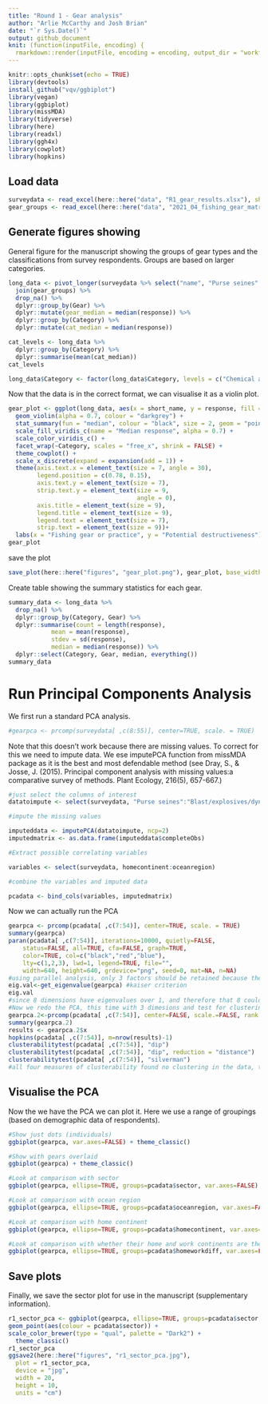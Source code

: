 ```yaml
---
title: "Round 1 - Gear analysis"
author: "Arlie McCarthy and Josh Brian"
date: "`r Sys.Date()`"
output: github_document
knit: (function(inputFile, encoding) {
  rmarkdown::render(inputFile, encoding = encoding, output_dir = "workflow") })
---
```


```r
knitr::opts_chunk$set(echo = TRUE)
library(devtools)
install_github("vqv/ggbiplot")
library(vegan)
library(ggbiplot)
library(missMDA)
library(tidyverse)
library(here)
library(readxl)
library(ggh4x)
library(cowplot)
library(hopkins)
```

## Load data

```r
surveydata <- read_excel(here::here("data", "R1_gear_results.xlsx"), sheet = "Sheet1")
gear_groups <- read_excel(here::here("data", "2021_04_fishing_gear_matrix_REV.xlsx"), sheet = "gear_categories")
```

## Generate figures showing 
General figure for the manuscript showing the groups of gear types and the classifications from survey respondents. Groups are based on larger categories. 

```r
long_data <- pivot_longer(surveydata %>% select("name", "Purse seines":"Blast/explosives/dynamite"), cols = "Purse seines":"Blast/explosives/dynamite", values_to = "response", names_to = "Gear", names_repair = "check_unique") %>% 
  join(gear_groups) %>% 
  drop_na() %>% 
  dplyr::group_by(Gear) %>% 
  dplyr::mutate(gear_median = median(response)) %>% 
  dplyr::group_by(Category) %>% 
  dplyr::mutate(cat_median = median(response))

cat_levels <- long_data %>% 
  dplyr::group_by(Category) %>% 
  dplyr::summarise(mean(cat_median))
cat_levels

long_data$Category <- factor(long_data$Category, levels = c("Chemical and Blast", "Dredges", "Gillnets and entangling nets", "Trawls", "Seine nets", "Surrounding nets", "Falling gear", "Hooks and lines", "Lift nets", "Traps", "Miscellaneous"))
```
Now that the data is in the correct format, we can visualise it as a violin plot.

```r
gear_plot <- ggplot(long_data, aes(x = short_name, y = response, fill = gear_median)) + 
  geom_violin(alpha = 0.7, colour = "darkgrey") +
  stat_summary(fun = "median", colour = "black", size = 2, geom = "point") +
  scale_fill_viridis_c(name = "Median response", alpha = 0.7) +
  scale_color_viridis_c() +
  facet_wrap(~Category, scales = "free_x", shrink = FALSE) +
  theme_cowplot() +
  scale_x_discrete(expand = expansion(add = 1)) +
  theme(axis.text.x = element_text(size = 7, angle = 30),
        legend.position = c(0.78, 0.15),
        axis.text.y = element_text(size = 7),
        strip.text.y = element_text(size = 9,
                                    angle = 0),
        axis.title = element_text(size = 9),
        legend.title = element_text(size = 9),
        legend.text = element_text(size = 7),
        strip.text = element_text(size = 9))+
  labs(x = "Fishing gear or practice", y = "Potential destructiveness")
gear_plot
```
save the plot

```r
save_plot(here::here("figures", "gear_plot.png"), gear_plot, base_width = 180, base_height = 125, units = "mm")
```

Create table showing the summary statistics for each gear.

```r
summary_data <- long_data %>% 
  drop_na() %>% 
  dplyr::group_by(Category, Gear) %>% 
  dplyr::summarise(count = length(response),
            mean = mean(response), 
            stdev = sd(response),
            median = median(response)) %>% 
  dplyr::select(Category, Gear, median, everything())
summary_data
```

# Run Principal Components Analysis

We first run a standard PCA analysis. 

```r
#gearpca <- prcomp(surveydata[ ,c(8:55)], center=TRUE, scale. = TRUE)
```

Note that this doesn't work because there are missing values. To correct for this we need to impute data. We ese imputePCA function from missMDA package as it is the best and most defendable method 
(see Dray, S., & Josse, J. (2015). Principal component analysis with missing values:a comparative survey of methods. Plant Ecology, 216(5), 657-667.)

```r
#just select the columns of interest
datatoimpute <- select(surveydata, "Purse seines":"Blast/explosives/dynamite")

#impute the missing values 

imputeddata <- imputePCA(datatoimpute, ncp=2)
imputedmatrix <- as.data.frame(imputeddata$completeObs)

#Extract possible correlating variables

variables <- select(surveydata, homecontinent:oceanregion)

#combine the variables and imputed data

pcadata <- bind_cols(variables, imputedmatrix)
```

Now we can actually run the PCA

```r
gearpca <- prcomp(pcadata[ ,c(7:54)], center=TRUE, scale. = TRUE)
summary(gearpca)
paran(pcadata[ ,c(7:54)], iterations=10000, quietly=FALSE,
    status=FALSE, all=TRUE, cfa=FALSE, graph=TRUE,
    color=TRUE, col=c("black","red","blue"),
    lty=c(1,2,3), lwd=1, legend=TRUE, file="",
    width=640, height=640, grdevice="png", seed=0, mat=NA, n=NA)
#using parallel analysis, only 3 factors should be retained because they have eigenvalues greater than 1, and also 3 have higher eigenvalues than random
eig.val<-get_eigenvalue(gearpca) #kaiser criterion
eig.val
#since 8 dimensions have eigenvalues over 1, and therefore that 8 could be retained for further analysis (based on Kaiser criterion). In this instance, 67% of variance is explained by 3 dimesions, 81% by 8 dimensions
#Now we redo the PCA, this time with 3 dimesions and test for clustering using hopkins, dist sip, and pca silverman
gearpca.2<-prcomp(pcadata[ ,c(7:54)], center=FALSE, scale.=FALSE, rank. = 3)
summary(gearpca.2)
results <- gearpca.2$x
hopkins(pcadata[ ,c(7:54)], m=nrow(results)-1) 
clusterabilitytest(pcadata[ ,c(7:54)], "dip")
clusterabilitytest(pcadata[ ,c(7:54)], "dip", reduction = "distance")
clusterabilitytest(pcadata[ ,c(7:54)], "silverman")
#all four measures of clusterability found no clustering in the data, therefore no further tests conducted.
```

## Visualise the PCA
Now the we have the PCA we can plot it. Here we use a range of groupings (based on demographic data of respondents). 

```r


#Show just dots (individuals)
ggbiplot(gearpca, var.axes=FALSE) + theme_classic() 

#Show with gears overlaid
ggbiplot(gearpca) + theme_classic() 

#Look at comparison with sector
ggbiplot(gearpca, ellipse=TRUE, groups=pcadata$sector, var.axes=FALSE) + theme_classic() 

#Look at comparison with ocean region
ggbiplot(gearpca, ellipse=TRUE, groups=pcadata$oceanregion, var.axes=FALSE) + theme_classic() 

#Look at comparison with home continent
ggbiplot(gearpca, ellipse=TRUE, groups=pcadata$homecontinent, var.axes=FALSE) + theme_classic() 

#Look at comparison with whether their home and work continents are the same
ggbiplot(gearpca, ellipse=TRUE, groups=pcadata$homeworkdiff, var.axes=FALSE) + theme_classic() 
```

## Save plots

Finally, we save the sector plot for use in the manuscript (supplementary information).
```r
r1_sector_pca <- ggbiplot(gearpca, ellipse=TRUE, groups=pcadata$sector, var.axes=FALSE) +
geom_point(aes(colour = pcadata$sector)) +
scale_color_brewer(type = "qual", palette = "Dark2") + 
  theme_classic()
r1_sector_pca
ggsave2(here::here("figures", "r1_sector_pca.jpg"),
  plot = r1_sector_pca,
  device = "jpg",
  width = 20,
  height = 10,
  units = "cm")
```